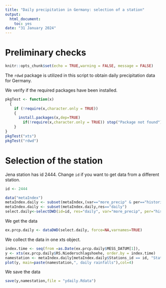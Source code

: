```yaml
---
title: "Daily precipitation in Germany: selection of a station"
output: 
  html_document:
    toc: yes
date: "31 January 2024"
---
```



# Preliminary checks 

```r
knitr::opts_chunk$set(echo = TRUE,warning = FALSE, message = FALSE) 
```


The `rdwd` package is utilized in this script to obtain daily precipitation data for Germany.

We verify if the required packages have been installed.


```r
pkgTest <- function(x)
  {
    if (!require(x,character.only = TRUE))
    {
      install.packages(x,dep=TRUE)
        if(!require(x,character.only = TRUE)) stop("Package not found")
    }
}
pkgTest("xts")
pkgTest("rdwd")
```


# Selection of the station

Jena station has id 2444. Change `id` if you want to get data from a different station.



```r
id <- 2444
```


```r
data("metaIndex")
metaIndex.daily <- subset(metaIndex,(var=="more_precip" & per=="historical"))
metaIndex.daily <- subset(metaIndex.daily,res=="daily")
select.daily<-selectDWD(id=id, res="daily", var="more_precip", per="historical")
```


We get the data

```r
ex.prcp.daily <- dataDWD(select.daily, force=NA,varnames=TRUE)
```

We collect the data  in one xts object.

```r
index.time <- seq(from =as.Date(ex.prcp.daily$MESS_DATUM[1]),                length.out = nrow(ex.prcp.daily),by = "day")
y <- xts(ex.prcp.daily$RS.Niederschlagshoehe, order.by = index.time)
namestation <- metaIndex.daily[metaIndex.daily$Stations_id == id, "Stationsname"] 
plot(y, main=paste(namestation,", daily rainfalls"),col=4)
```

We save the data 

```r
save(y,namestation,file = "ydaily.Rdata")
```



